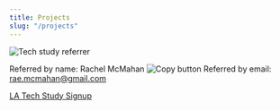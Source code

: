 ```yaml
---
title: Projects
slug: "/projects"
---
```


![Tech study referrer](tech-survey-referrer-example.jpg "Tech study referral")

Referred by name: Rachel McMahan
![Copy button](icons8-copy-24.png "Copy")
Referred by email: rae.mcmahan@gmail.com

[LA Tech Study Signup](https://www.surveymonkey.com/r/SamaraLARefer)
